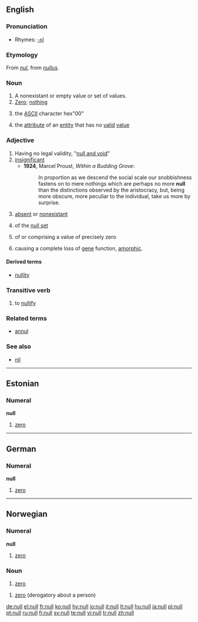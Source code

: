 {{see|núll}}
{{wikipedia|dab=null}}
==English==

===Pronunciation===
* Rhymes: [[Rhymes:English:-ʌl|-ʌl]]

===Etymology===
From {{MF.}} ''[[nul]]'', from {{L.}} ''[[nullus]]''.

===Noun===
{{en-noun}}

# A nonexistant or empty value or set of values.
# [[Zero]]; [[nothing]]
# {{computing}} the [[ASCII]] character hex"00"
# {{computing}} the [[attribute]] of an [[entity]] that has no [[valid]] [[value]]

===Adjective===
{{en-adj}}

# Having no legal validity, "[[null and void]]"
# [[insignificant]]
#* '''1924''', Marcel Proust, ''Within a Budding Grove'':
#*: In proportion as we descend the social scale our snobbishness fastens on to mere nothings which are perhaps no more '''null''' than the distinctions observed by the aristocracy, but, being more obscure, more peculiar to the individual, take us more by surprise.
# [[absent]] or [[nonexistant]]
# {{mathematics}} of the [[null set]]
# {{mathematics}} of or comprising a value of precisely zero
# {{context|genetics|of a mutation}} causing a complete loss of [[gene]] function, [[amorphic]].

====Derived terms====
* [[nullity]]

===Transitive verb===
{{rfc-trverb|Transitive verb}}
{{en-verb}}

# to [[nullify]]

===Related terms===
* [[annul]]

===See also===
* [[nil]]

----

==Estonian==

===Numeral===
'''null'''

# {{cardinal|lang=et}} [[zero]]

----

==German==

===Numeral===
'''null'''

# {{cardinal|lang=de}} [[zero]]

----

==Norwegian==

===Numeral===
'''null'''

# {{cardinal|lang=no}} [[zero]]

===Noun===
{{no-noun-m1}}

# [[zero]]

{{no-noun-n4}}

# [[zero]] (derogatory about a person)

[[de:null]]
[[el:null]]
[[fr:null]]
[[ko:null]]
[[hy:null]]
[[io:null]]
[[it:null]]
[[lt:null]]
[[hu:null]]
[[ja:null]]
[[pl:null]]
[[pt:null]]
[[ru:null]]
[[fi:null]]
[[sv:null]]
[[te:null]]
[[vi:null]]
[[tr:null]]
[[zh:null]]